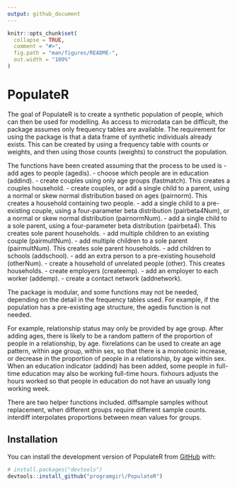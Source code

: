 ```yaml
---
output: github_document
---
```


<!-- README.md is generated from README.Rmd. Please edit that file -->

```r
knitr::opts_chunk$set(
  collapse = TRUE,
  comment = "#>",
  fig.path = "man/figures/README-",
  out.width = "100%"
)
```

# PopulateR

<!-- badges: start -->
<!-- badges: end -->

The goal of PopulateR is to create a synthetic population of people, which can then be used for modelling. As access to microdata can be difficult, the package assumes only frequency tables are available. The requirement for using the package is that a data frame of synthetic individuals already exists. This can be created by using a frequency table with counts or weights, and then using those counts (weights) to construct the population.

The functions have been created assuming that the process to be used is
- add ages to people (agedis). 
- choose which people are in education (addind).
- create couples using only age groups (fastmatch). This creates a couples household.
- create couples, or add a single child to a parent, using a normal or skew normal distribution based on ages (pairnorm). This creates a household containing two people.
- add a single child to a pre-existing couple, using a four-parameter beta distribution (pairbeta4Num), or a normal or skew normal distribution (pairnormNum).
- add a single child to a sole parent, using a four-parameter beta distribution (pairbeta4). This creates sole parent households.
- add multiple children to an existing couple (pairmultNum).
- add multiple children to a sole parent (pairmultNum). This creates sole parent households.
- add children to schools (addschool).
- add an extra person to a pre-existing household (otherNum).
- create a household of unrelated people (other). This creates households.
- create employers (createemp).
- add an employer to each worker (addemp).
- create a contact network (addnetwork).

The package is modular, and some functions may not be needed, depending on the detail in the frequency tables used. For example, if the population has a pre-existing age structure, the agedis function is not needed.


For example, relationship status may only be provided by age group. After adding ages, there is likely to be a random pattern of the proportion of people in a relationship, by age. fixrelations can be used to create an age pattern, within age group, within sex, so that there is a monotonic increase, or decrease in the proportion of people in a relationship, by age within sex. When an education indicator (addind) has been added, some people in full-time education may also be working full-time hours. fixhours adjusts the hours worked so that people in education do not have an usually long working week.

There are two helper functions included. diffsample samples without replacement, when different groups require different sample counts. interdiff interpolates proportions between mean values for groups.

## Installation

You can install the development version of PopulateR from [GitHub](https://github.com/) with:

``` r
# install.packages("devtools")
devtools::install_github("programgirl/PopulateR")
```


